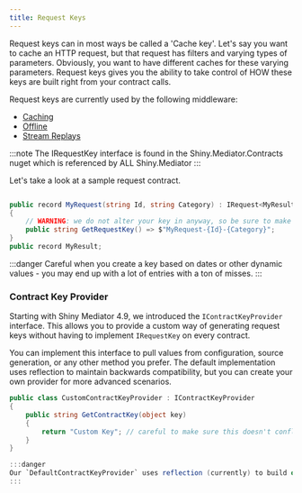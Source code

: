 ```yaml
---
title: Request Keys
---
```

Request keys can in most ways be called a 'Cache key'.  Let's say you want to cache an HTTP request, but that request has filters and varying types of parameters.
Obviously, you want to have different caches for these varying parameters.  Request keys gives you the ability to take control of HOW these keys are built right from your
contract calls.

Request keys are currently used by the following middleware:
- [Caching](/mediator/middleware/caching)
- [Offline](/mediator/middleware/offline)
- [Stream Replays](/mediator/middleware/replay)

:::note
The IRequestKey interface is found in the Shiny.Mediator.Contracts nuget which is referenced by ALL Shiny.Mediator
:::

Let's take a look at a sample request contract.

```csharp

public record MyRequest(string Id, string Category) : IRequest<MyResult>, IRequestKey
{
    // WARNING: we do not alter your key in anyway, so be sure to make it unique by adding things like the type
    public string GetRequestKey() => $"MyRequest-{Id}-{Category}";
}
public record MyResult;
```

:::danger
Careful when you create a key based on dates or other dynamic values - you may end up with a lot of entries with a ton of misses.
:::

### Contract Key Provider
Starting with Shiny Mediator 4.9, we introduced the `IContractKeyProvider` interface. This allows you to provide a custom way of generating request keys without having to implement `IRequestKey` on every contract.

You can implement this interface to pull values from configuration, source generation, or any other method you prefer. The default implementation uses reflection to maintain backwards compatibility, but you can create your own provider for more advanced scenarios.

```csharp
public class CustomContractKeyProvider : IContractKeyProvider
{
    public string GetContractKey(object key)
    {
        return "Custom Key"; // careful to make sure this doesn't conflict here
    }
}

:::danger
Our `DefaultContractKeyProvider` uses reflection (currently) to build out a key if IRequestKey is not implemented.  It does do a good job ensuring the key built is unique for the contract.  You key provider will need to also ensure appropriate uniqueness
:::